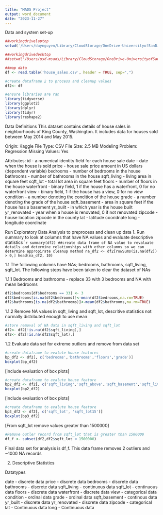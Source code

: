 ```yaml
---
title: "MADS Project"
output: word_document
date: "2023-11-27"
---
```


Data and system set-up
```r
##workingdrivelaptop
setwd('/Users/duynguyen/Library/CloudStorage/OneDrive-UniversityofSanDiego/ADS-500B/Project') 

##workingdrivedesktop
##setwd('/Users/usd-msads/Library/CloudStorage/OneDrive-UniversityofSanDiego/ADS-500B/Project') 

##map data
df <- read.table('house_sales.csv', header = TRUE, sep=",")

#create dataframe 2 to process and cleanup values
df2<- df

#ensure libraries are ran
library(tidyverse)
library(ggplot2)
library(dplyr)
library(tidyr)
library(reshape2)
```

Data Definitions
This dataset contains details of house sales in neighborhoods of King County, Washington. 
It includes data for houses sold between May 2014 and May 2015.  

Origin: Kaggle
File Type: CSV
File Size: 2.5 MB
Modeling Problem: Regression
Missing Values: Yes

Attributes:
id - a numerical identity field for each house sale
date - date when the house is sold
price - house sale price amount in US dollars (dependent variable)
bedrooms - number of bedrooms in the house
bathrooms - number of bathrooms in the house
sqft_living - living area in square feet
sqft_lot - total lot area in square feet
floors - number of floors in the house
waterfront - binary field, 1 if the house has a waterfront, 0 for no waterfront
view - binary field, 1 if the house has a view, 0 for no view
condition - a number denoting the condition of the house
grade - a number denoting the grade of the house
sqft_basement - area in square feet if the house has a basement
yr_built - in which year is the house built
yr_renovated - year when a house is renovated, 0 if not renovated
zipcode - house location zipcode in the county
lat - latitude cooridnate 
long - longitude coordinate


Run Exploratory Data Analysis to preprocess and clean up data
1. Run summary to look at columns that have NA values and evaluate descriptive statistics
````r
summary(df2)
##create data frame of NA value to revaluate details and determine relationships with other columns so we can determine appropirate cleanup method
na_df2 <- df2[rowSums(is.na(df2)) > 0,]
head(na_df2, 10)
```

1.1 The following columns have NAs; bedrooms, bathrooms, sqft_living, sqft_lot.  The following steps have been taken to clear the dataset of NAs

1.1.1 Bedrooms and bathrooms - replace 33 with 3 bedrooms and NA with mean bedrooms
```r
df2$bedrooms[df$bedrooms == 33] <- 3
df2$bedrooms[is.na(df2$bedrooms)]<-mean(df2$bedrooms,na.rm=TRUE)
df2$bathrooms[is.na(df2$bathrooms)]<-mean(df2$bathrooms,na.rm=TRUE)
```

1.1.2 Remove NA values in sqft_living and sqft_lot, descritive statistics not normally distributed enough to use mean
```r
#store removal of NA data in sqft_living and sqft_lot
df2<- df2[!is.na(df2$sqft_living),]
df2<- df2[!is.na(df2$sqft_lot),]
```

1.2 Evaluate data set for extreme outliers and remove from data set
```r
#create dataframe to evalute house features
bp_df2 <- df2[, c('bedrooms','bathrooms','floors','grade')]
boxplot(bp_df2)
```

[include evaluation of box plots]

```r
#create dataframe to evalute house feature
bp2_df2 <- df2[, c('sqft_living','sqft_above','sqft_basement','sqft_living15')]
boxplot(bp2_df2)
```

[include evaluation of box plots]

```r
#create dataframe to evalute house feature
bp3_df2 <- df2[, c('sqft_lot', 'sqft_lot15')]
boxplot(bp3_df2)
```

[From sqft_lot remove values greater than 1500000]

```r
#Remove outler record from sqft_lot that is greater than 1500000
df_f <- subset(df2,df2$sqft_lot < 1500000)
```

Final data set for analysis is df_f.  This data frame removes 2 outliers and ~1000 NA records

2. Descriptive Statistics

Datatypes

date - discrete data
price - discrete data
bedrooms - discrete data
bathrooms - discrete data
sqft_living - continuous data
sqft_lot - continuous data
floors - discrete data
waterfront - discrete data
view - categorical data
condition - ordinal data
grade - ordinal data
sqft_basement - continous data
yr_built - discrete data
yr_renovated - discrete data
zipcode - categorical
lat - Continuous data
long - Continuous data


